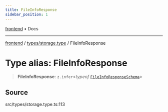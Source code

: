 ```yaml
---
title: FileInfoResponse
sidebar_position: 1
---
```


[frontend](../../..) • Docs

***

[frontend](../../..) / [types/storage.type](..) / FileInfoResponse

# Type alias: FileInfoResponse

> **FileInfoResponse**: `z.infer`\<*typeof* [`FileInfoResponseSchema`](../variables/FileInfoResponseSchema)\>

## Source

src/types/storage.type.ts:113
